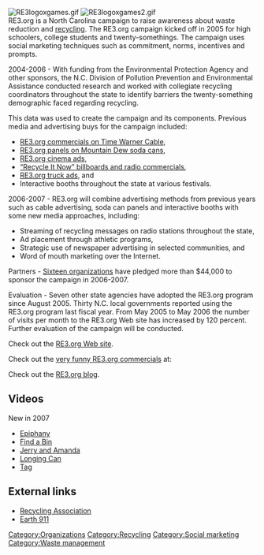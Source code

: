 [[Image:RE3logoxgames.gif|right]]
[[Image:RE3logoxgames2.gif|right]]
<br style="clear: right"/>

RE3.org is a North Carolina campaign to raise awareness about waste reduction and [[recycling]]. The RE3.org campaign kicked off in 2005 for high schoolers, college students and twenty-somethings. The campaign uses social marketing techniques such as commitment, norms, incentives and prompts.


2004-2006 - With funding from the Environmental Protection Agency and other sponsors, the N.C. Division of Pollution Prevention and Environmental Assistance conducted research and worked with collegiate recycling coordinators throughout the state to identify barriers the twenty-something demographic faced regarding recycling.


This data was used to create the campaign and its components. Previous media and advertising buys for the campaign included: 

* [http://www.re3.org/flicks.htm RE3.org commercials on Time Warner Cable], 
* [http://www.re3.org/press.htm RE3.org panels on Mountain Dew soda cans], 
* [http://www.re3.org/cinema.htm RE3.org cinema ads], 
* [http://www.recycleitnow.net/commercials_ads.asp?menu=5 “Recycle It Now” billboards and radio commercials], 
* [http://www.re3.org/trucks.htm RE3.org truck ads], and 
* Interactive booths throughout the state at various festivals.


2006-2007 - RE3.org will combine advertising methods from previous years such as cable advertising, soda can panels and interactive booths with some new media approaches, including: 

* Streaming of recycling messages on radio stations throughout the state, 
* Ad placement through athletic programs, 
* Strategic use of newspaper advertising in selected communities, and 
* Word of mouth marketing over the Internet.


Partners - [http://www.re3.org/sponsors_new.htm Sixteen organizations] have pledged more than $44,000 to sponsor the campaign in 2006-2007.


Evaluation - Seven other state agencies have adopted the RE3.org program since August 2005. Thirty N.C. local governments reported using the RE3.org program last fiscal year. From May 2005 to May 2006 the number of visits per month to the RE3.org Web site has increased by 120 percent. Further evaluation of the campaign will be conducted.


Check out the [http://www.re3.org/ RE3.org Web site].

Check out the [http://www.youtube.com/re3org very funny RE3.org commercials] at: 

Check out the [http://re3org.blogspot.com/ RE3.org blog].

== Videos ==
New in 2007
*[http://www.youtube.com/watch?v=nGwd5rAN2FM Epiphany]
*[http://www.youtube.com/watch?v=cThO5JoOFjo Find a Bin]
*[http://www.youtube.com/watch?v=QTqX4mJKTwc Jerry and Amanda]
*[http://www.youtube.com/watch?v=F8r6zHibZz4 Longing Can]
*[http://www.youtube.com/watch?v=UEa9z9UJals Tag]

== External links ==
* [http://www.cra-recycle.org/Carolina Recycling Association] 
* [http://northcarolina.earth911.org/usa/master.asp Earth 911]

[[Category:Organizations]]
[[Category:Recycling]]
[[Category:Social marketing]]
[[Category:Waste management]]